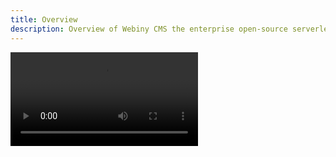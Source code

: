 ```yaml
---
title: Overview
description: Overview of Webiny CMS the enterprise open-source serverless CMS.
---
```


<Video src={webinyOverview} controls={true}/>

Webiny Serverless CMS includes:

1️⃣ **Page Builder** - Drag&drop page editor. Pages are prerendered automatically and cached on CloudFront for lightning-fast delivery.

2️⃣ **Headless CMS** - Headless CMS with a GraphQL API. Build APIs and content models through a UI. It includes content revisions, localization, and fine-grain permission control.

3️⃣ **File Manager** - Upload files images. Search and organize your assets. It includes a built-in image editor for basic image manipulations.

4️⃣ **Form Builder** - Build forms with a drag&drop editor. Insert forms through Page Builder into your pages. It has webhook support and ReCaptcha integration.

